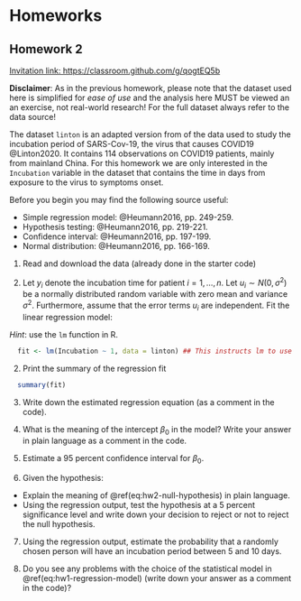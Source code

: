 \newcommand{\stcomp}[1]{\bar{#1}}

# Homeworks


## Homework 2

[Invitation link: https://classroom.github.com/g/qogtEQ5b](https://classroom.github.com/g/qogtEQ5b)

**Disclaimer**: As in the previous homework, please note that the dataset used here is simplified for _ease of use_ and the analysis here
MUST be viewed an an exercise, not real-world research! For the full dataset always refer to the data source!

The dataset `linton` is an adapted version from of the data used to study the incubation period of SARS-Cov-19, the virus that causes COVID19 @Linton2020. It contains 114 observations on COVID19 patients, mainly from mainland China. For this homework we are only interested in the `Incubation` variable in the dataset
that contains the time in days from exposure to the virus to symptoms onset.

Before you begin you may find the following source useful:

- Simple regression model: @Heumann2016, pp. 249-259.
- Hypothesis testing: @Heumann2016, pp. 219-221.
- Confidence interval: @Heumann2016, pp. 197-199.
- Normal distribution: @Heumann2016, pp. 166-169.

1. Read and download the data (already done in the starter code)

2. Let $y_i$ denote the incubation time for patient $i = 1,\ldots,n$. Let $u_i \sim N(0, \sigma ^ 2)$ be a normally distributed random variable with zero mean and variance $\sigma ^ 2$. Furthermore, assume that the error terms $u_i$ are independent. Fit the linear regression model:

\begin{align}
  y_i = \beta_0 + u_i, \quad i = 1,\ldots,n. (\#eq:hw1-regression-model)
\end{align}

_Hint_: use the `lm` function in R.

```r
  fit <- lm(Incubation ~ 1, data = linton) ## This instructs lm to use only a constant
```

2. Print the summary of the regression fit

```r
  summary(fit)
```

3. Write down the estimated regression equation (as a comment in the code).

4. What is the meaning of the intercept $\beta_0$ in the model? Write your answer in plain language as a comment in the code.

5. Estimate a 95 percent confidence interval for $\beta_0$.

6. Given the hypothesis:

\begin{align}
  H_0: \beta_0 = 8 (\#eq:hw2-null-hypothesis)\\
  H_1: \beta_0 \neq 8 (\#eq:hw2-alternative-hypothesis)
\end{align}

  - Explain the meaning of \@ref(eq:hw2-null-hypothesis) in plain language.
  - Using the regression output, test the hypothesis at a 5 percent significance level and write down your decision to
    reject or not to reject the null hypothesis.
    
7. Using the regression output, estimate the probability that a randomly chosen person will have an incubation period
  between 5 and 10 days.

8. Do you see any problems with the choice of the statistical model in \@ref(eq:hw1-regression-model) (write down your answer as a comment in the code)?

